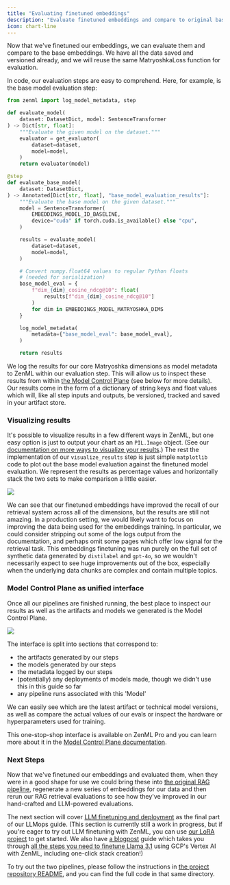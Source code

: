 ```yaml
---
title: "Evaluating finetuned embeddings"
description: "Evaluate finetuned embeddings and compare to original base embeddings."
icon: chart-line
---
```


Now that we've finetuned our embeddings, we can evaluate them and compare to the base embeddings. We have all the data saved and versioned already, and we will reuse the same MatryoshkaLoss function for evaluation.

In code, our evaluation steps are easy to comprehend. Here, for example, is the base model evaluation step:

```py
from zenml import log_model_metadata, step

def evaluate_model(
    dataset: DatasetDict, model: SentenceTransformer
) -> Dict[str, float]:
    """Evaluate the given model on the dataset."""
    evaluator = get_evaluator(
        dataset=dataset,
        model=model,
    )
    return evaluator(model)

@step
def evaluate_base_model(
    dataset: DatasetDict,
) -> Annotated[Dict[str, float], "base_model_evaluation_results"]:
    """Evaluate the base model on the given dataset."""
    model = SentenceTransformer(
        EMBEDDINGS_MODEL_ID_BASELINE,
        device="cuda" if torch.cuda.is_available() else "cpu",
    )

    results = evaluate_model(
        dataset=dataset,
        model=model,
    )

    # Convert numpy.float64 values to regular Python floats
    # (needed for serialization)
    base_model_eval = {
        f"dim_{dim}_cosine_ndcg@10": float(
            results[f"dim_{dim}_cosine_ndcg@10"]
        )
        for dim in EMBEDDINGS_MODEL_MATRYOSHKA_DIMS
    }

    log_model_metadata(
        metadata={"base_model_eval": base_model_eval},
    )

    return results
```

We log the results for our core Matryoshka dimensions as model metadata to ZenML within our evaluation step. This will allow us to inspect these results from within [the Model Control Plane](https://docs.zenml.io/versions/0.66.0/how-to/use-the-model-control-plane) (see below for more details). Our results come in the form of a dictionary of string keys and float values which will, like all step inputs and outputs, be versioned, tracked and saved in your artifact store.

### Visualizing results

It's possible to visualize results in a few different ways in ZenML, but one easy option is just to output your chart as an `PIL.Image` object. (See our [documentation on more ways to visualize your results](/v/0.70.0/versions/0.66.0/how-to/visualize-artifacts).) The rest the implementation of our `visualize_results` step is just simple `matplotlib` code to plot out the base model evaluation against the finetuned model evaluation. We represent the results as percentage values and horizontally stack the two sets to make comparison a little easier.
<Frame caption="Visualizing finetuned embeddings evaluation results">
  <img src="/images/user-guide/sy-4.avif"/>
</Frame>

We can see that our finetuned embeddings have improved the recall of our retrieval system across all of the dimensions, but the results are still not amazing. In a production setting, we would likely want to focus on improving the data being used for the embeddings training. In particular, we could consider stripping out some of the logs output from the documentation, and perhaps omit some pages which offer low signal for the retrieval task. This embeddings finetuning was run purely on the full set of synthetic data generated by `distilabel` and `gpt-4o`, so we wouldn't necessarily expect to see huge improvements out of the box, especially when the underlying data chunks are complex and contain multiple topics.

### Model Control Plane as unified interface

Once all our pipelines are finished running, the best place to inspect our results as well as the artifacts and models we generated is the Model Control Plane.
<Frame caption="
Model Control Plane">
  <img src="/images/user-guide/sy-5.avif"/>
</Frame>


The interface is split into sections that correspond to:

* the artifacts generated by our steps
* the models generated by our steps
* the metadata logged by our steps
* (potentially) any deployments of models made, though we didn't use this in this guide so far
* any pipeline runs associated with this 'Model'

We can easily see which are the latest artifact or technical model versions, as well as compare the actual values of our evals or inspect the hardware or hyperparameters used for training.

This one-stop-shop interface is available on ZenML Pro and you can learn more about it in the [Model Control Plane documentation](https://docs.zenml.io/versions/0.66.0/how-to/use-the-model-control-plane).

### Next Steps

Now that we've finetuned our embeddings and evaluated them, when they were in a good shape for use we could bring these into [the original RAG pipeline](https://github.com/zenml-io/zenml/blob/release/0.66.0/docs/book/versions/0.66.0/user-guide/llmops-guide/rag/basic-rag-inference-pipeline.md), regenerate a new series of embeddings for our data and then rerun our RAG retrieval evaluations to see how they've improved in our hand-crafted and LLM-powered evaluations.

The next section will cover [LLM finetuning and deployment](/v/0.70.0/versions/0.66.0/user-guide/llmops-guide/finetuning-llms) as the final part of our LLMops guide. (This section is currently still a work in progress, but if you're eager to try out LLM finetuning with ZenML, you can use [our LoRA project](https://github.com/zenml-io/zenml-projects/blob/main/llm-lora-finetuning/README.md) to get started. We also have [a blogpost](https://www.zenml.io/blog/how-to-finetune-llama-3-1-with-zenml) guide which takes you through [all the steps you need to finetune Llama 3.1](https://www.zenml.io/blog/how-to-finetune-llama-3-1-with-zenml) using GCP's Vertex AI with ZenML, including one-click stack creation!)

To try out the two pipelines, please follow the instructions in [the project repository README](https://github.com/zenml-io/zenml-projects/blob/main/llm-complete-guide/README.md), and you can find the full code in that same directory.

